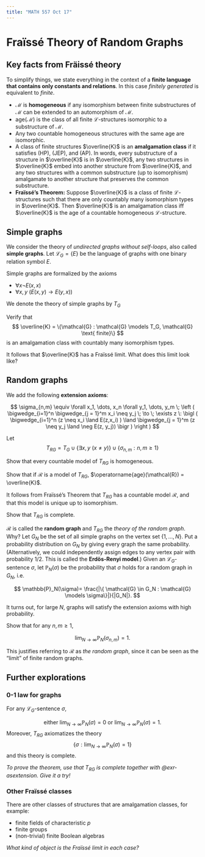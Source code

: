 ```yaml
---
title: "MATH 557 Oct 17"
---
```


# Fraïssé Theory of Random Graphs

## Key facts from Fräissé theory
To simplify things, we state everything in the context of a **finite language that contains only constants and relations**. In this case *finitely generated* is equivalent to *finite*.

- $\mathcal{M}$ is **homogeneous** if any isomorphism between finite substructures of $\mathcal{M}$ can be extended to an automorphism of $\mathcal{M}$.
- $\mathrm{age}(\mathcal{M})$ is the class of all finite $\mathcal{L}$-structures isomorphic to a substructure of $\mathcal{M}$.
- Any two countable homogeneous structures with the same age are isomorphic.
- A class of finite structures $\overline{K}$ is an **amalgamation class** if it satisfies (HP), (JEP), and (AP). In words, every substructure of a structure in $\overline{K}$ is in $\overline{K}$, any two structures in $\overline{K}$ embed into another structure from $\overline{K}$, and any two structures with a common substructure (up to isomorphism) amalgamate to another structure that preserves the common substructure.
- **Fraïssé's Theorem:** Suppose $\overline{K}$ is a class of finite $\mathcal{L}$-structures such that there are only countably many isomorphism types in $\overline{K}$.
Then $\overline{K}$ is an amalgamation class iff $\overline{K}$ is the age of a countable homogeneous $\mathcal{L}$-structure.


## Simple graphs

We consider the theory of *undirected graphs without self-loops*, also called **simple graphs**. Let $\mathcal{L}_G = \{E\}$ be the language of graphs with one binary relation symbol $E$.

Simple graphs are formalized by the axioms

- $\forall x \neg E(x,x)$
- $\forall x, y \: (E(x,y) \to E(y,x))$

We denote the theory of simple graphs by $T_{G}$

::: {#exr-}
Verify that 
$$
\overline{K} = \{\mathcal{G} : \mathcal{G} \models T_G, \mathcal{G} \text{ finite}\}
$$
is an amalgamation class with countably many isomorphism types.
:::

It follows that $\overline{K}$ has a Fraïssé limit. What does this limit look like?

## Random graphs

We add the following **extension axioms**:

$$
\sigma_{n,m} \equiv \forall x_1, \dots, x_n \forall y_1, \dots, y_m \; \left ( \bigwedge_{i=1}^n \bigwedge_{j = 1}^m x_i \neq y_j \; \to \; \exists z \: \bigl ( \bigwedge_{i=1}^n (z \neq  x_i \land E(z,x_i) ) \land \bigwedge_{j = 1}^m (z \neq y_j \land \neg E(z, y_j)) \bigr ) \right )
$$

Let
$$
T_{RG} = T_G \cup \{ \exists x,y \: (x \neq y) \} \cup \{ \sigma_{n,m} : n, m \geq 1 \}
$$

::: {#exr-}
Show that every countable model of $T_{RG}$ is homogeneous.
:::

::: {#exr-}
Show that if $\mathcal{R}$ is a model of $T_{RG}$, $\operatorname{age}(\mathcal{R}) = \overline{K}$.
:::

It follows from Fraïssé's Theorem that $T_{RG}$ has a countable model $\mathcal{R}$, and that this model is unique up to isomorphism.

::: {#exr-}
Show that $T_{RG}$ is complete.
:::

$\mathcal{R}$ is called the **random graph** and $T_{RG}$ the *theory of the random graph*. Why? Let $G_N$ be the set of all simple graphs on the vertex set $\{1, \dots, N\}$. Put a probability distribution on $G_N$ by giving every graph the same probability. (Alternatively, we could independently assign edges to any vertex pair with probability $1/2$. This is called the **Erdös-Renyi model**.) Given an $\mathcal{L}_G$-sentence $\sigma$, let $\mathbb{P}_N(\sigma)$ be the probability that $\sigma$ holds for a random graph in $G_N$, i.e.

$$
\mathbb{P}_N(\sigma)=  \frac{|\{ \mathcal{G} \in G_N : \mathcal{G} \models \sigma\}|}{|G_N|}.
$$

It turns out, for large $N$, graphs will satisfy the extension axioms with high probability.

::: {#exr-asextension}
Show that for any $n, m \geq 1$, 

$$
\lim_{N \to \infty} \mathbb{P}_N(\sigma_{n,m}) = 1.
$$
:::

This justifies referring to $\mathcal{R}$ as *the random graph*, since it can be seen as the "limit" of finite random graphs.


## Further explorations

### 0-1 law for graphs

::: {#thm-zero-one}
For any $\mathcal{L}_G$-sentence $\sigma$,

$$
\text{either } \lim_{N \to \infty} \mathbb{P}_N(\sigma) = 0 \text{ or } \lim_{N \to \infty} \mathbb{P}_N(\sigma) = 1.
$$
Moreover, $T_{RG}$ axiomatizes the theory
$$
\{ \sigma : \lim_{N \to \infty} \mathbb{P}_N(\sigma) = 1 \} 
$$
and this theory is complete.
:::

*To prove the theorem, use that $T_{RG}$ is complete together with @exr-asextension. Give it a try!*


### Other Fraïssé classes

There are other classes of structures that are amalgamation classes, for example:

- finite fields of characteristic $p$
- finite groups
- (non-trivial) finite Boolean algebras 


*What kind of object is the Fraïssé limit in each case?*
